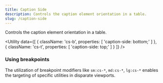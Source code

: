 ```yaml
---
title: Caption Side
description: Controls the caption element orientation in a table.
slug: /caption-side
---
```



Controls the caption element orientation in a table.

<Utility
  data={[
    {
      className: 'cs-b',
      properties: [
        'caption-side: bottom;'
      ]
    },
    {
      className: 'cs-t',
      properties: [
        'caption-side: top;'
      ]
    }
  ]}
/>

### Using breakpoints

The utilization of breakpoint modifiers like `sm:cs-*`, `md:cs-*`, `lg:cs-*` enables the targeting of specific utilities in disparate viewports.